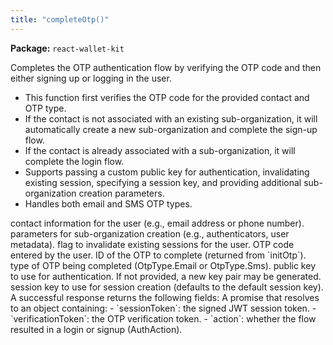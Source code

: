 ```yaml
---
title: "completeOtp()"
---
```



<p><strong>Package:</strong> <code>react-wallet-kit</code></p>

<H3Bordered text="Overview" />

Completes the OTP authentication flow by verifying the OTP code and then either signing up or logging in the user.

<ul>
  <li>This function first verifies the OTP code for the provided contact and OTP type.</li>
  <li>If the contact is not associated with an existing sub-organization, it will automatically create a new sub-organization and complete the sign-up flow.</li>
  <li>If the contact is already associated with a sub-organization, it will complete the login flow.</li>
  <li>Supports passing a custom public key for authentication, invalidating existing session, specifying a session key, and providing additional sub-organization creation parameters.</li>
  <li>Handles both email and SMS OTP types.</li>
</ul>

<H3Bordered text="Parameters" />

<ParamField body="params" type='object' required={true} path="params" >
  <Expandable title="params details">
    <NestedParam parentKey="params" childKey="contact" type='string' required={true}>
contact information for the user (e.g., email address or phone number).
</NestedParam>
    <NestedParam parentKey="params" childKey="createSubOrgParams" type='CreateSubOrgParams' required={false}>
parameters for sub-organization creation (e.g., authenticators, user metadata).
</NestedParam>
    <NestedParam parentKey="params" childKey="invalidateExisting" type='boolean' required={false}>
flag to invalidate existing sessions for the user.
</NestedParam>
    <NestedParam parentKey="params" childKey="otpCode" type='string' required={true}>
OTP code entered by the user.
</NestedParam>
    <NestedParam parentKey="params" childKey="otpId" type='string' required={true}>
ID of the OTP to complete (returned from `initOtp`).
</NestedParam>
    <NestedParam parentKey="params" childKey="otpType" type='OtpType' required={true}>
type of OTP being completed (OtpType.Email or OtpType.Sms).
</NestedParam>
    <NestedParam parentKey="params" childKey="publicKey" type='string' required={false}>
public key to use for authentication. If not provided, a new key pair may be generated.
</NestedParam>
    <NestedParam parentKey="params" childKey="sessionKey" type='string' required={false}>
session key to use for session creation (defaults to the default session key).
</NestedParam>
  </Expandable>
</ParamField>

<H3Bordered text="Response" />
A successful response returns the following fields:

<ResponseField name="returns" type="BaseAuthResult & object" required={true}>
  A promise that resolves to an object containing:
         - `sessionToken`: the signed JWT session token.
         - `verificationToken`: the OTP verification token.
         - `action`: whether the flow resulted in a login or signup (AuthAction).
</ResponseField>

